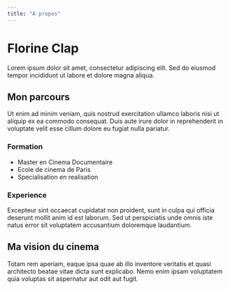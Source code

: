 ```yaml
---
title: "A propos"
---
```


# Florine Clap

Lorem ipsum dolor sit amet, consectetur adipiscing elit. Sed do eiusmod tempor incididunt ut labore et dolore magna aliqua.

## Mon parcours

Ut enim ad minim veniam, quis nostrud exercitation ullamco laboris nisi ut aliquip ex ea commodo consequat. Duis aute irure dolor in reprehenderit in voluptate velit esse cillum dolore eu fugiat nulla pariatur.

### Formation

- Master en Cinema Documentaire
- Ecole de cinema de Paris
- Specialisation en realisation

### Experience

Excepteur sint occaecat cupidatat non proident, sunt in culpa qui officia deserunt mollit anim id est laborum. Sed ut perspiciatis unde omnis iste natus error sit voluptatem accusantium doloremque laudantium.

## Ma vision du cinema

Totam rem aperiam, eaque ipsa quae ab illo inventore veritatis et quasi architecto beatae vitae dicta sunt explicabo. Nemo enim ipsam voluptatem quia voluptas sit aspernatur aut odit aut fugit.